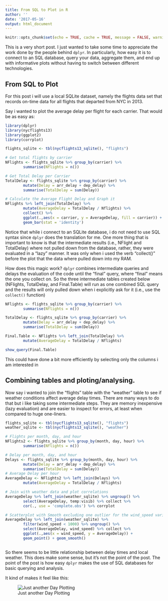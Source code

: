 ```yaml
---
title: From SQL to Plot in R
author: ''
date: '2017-05-16'
output: html_document
---
```


```r
knitr::opts_chunk$set(echo = TRUE, cache = TRUE, message = FALSE, warning = FALSE)
```

This is a very short post. I just wanted to take some time to appreciate the work done by the people behind `dplyr`. In particularly, how easy it is to connect to an SQL database, query your data, aggregate them, and end up with informative plots without having to switch between different technologies.


## From SQL to Plot
For this post i will use a local SQLite dataset, namely the flights data set that records on-time data for all flights that departed from NYC in 2013.

Say i wanted to plot the average delay per flight for each carrier. That would be as easy as: 

```r
library(dplyr)
library(nycflights13)
library(ggplot2)
library(corrplot)

flights_sqlite <- tbl(nycflights13_sqlite(), "flights")

# Get total flights by carrier
NFlights <- flights_sqlite %>% group_by(carrier) %>%
        summarise(Nflights = n())

# Get Total Delay per Carrier
TotalDelay <- flights_sqlite %>% group_by(carrier) %>%
        mutate(Delay = arr_delay + dep_delay) %>%
        summarise(TotalDelay = sum(Delay))

# Calculate the Average Flight Delay and Graph it
NFlights %>% left_join(TotalDelay) %>%
        mutate(AverageDelay = TotalDelay / Nflights) %>%
        collect() %>%
        ggplot(.,aes(x = carrier, y = AverageDelay, fill = carrier)) +
        geom_bar(stat = 'identity')

```

Notice that while i connect to an SQLite database, i do not need to use SQL syntax since `dplyr` does the translation for me. One more thing that is important to know is that the intermediate results (i.e., NFlight and TotalDelay) where not pulled down from the database, rather, they were evaluated in a "lazy" manner. It was only when i used the verb "collect()" before the plot that the data where pulled down into my RAM.

How does this magic work? `dplyr` combines intermediate queries and delays the evaluation of the code until the "final" query, where "final" means the one you collect on. So the three intermediate tables created below (NFlights, TotalDelay, and Final.Table) will run as one combined SQL query and the results will only pulled down when i explicitly ask for it (i.e., use the `collect()` function)
```r

NFlights <- flights_sqlite %>% group_by(carrier) %>%
        summarise(Nflights = n())

TotalDelay <- flights_sqlite %>% group_by(carrier) %>%
        mutate(Delay = arr_delay + dep_delay) %>%
        summarise(TotalDelay = sum(Delay))

Final.Table <- NFlights %>% left_join(TotalDelay) %>%
        mutate(AverageDelay = TotalDelay / Nflights) 

show_query(Final.Table)

```

This could have done a bit more efficiently by selecting only the columns i am interested in

## Combining tables and ploting/analysing.

Now say i wanted to join the "flights" table with the "weather" table to see if weather conditions affect average delay times. There are many ways to do that but i like taking some intermediate steps. They are memory inexpensive (lazy evaluation) and are easier to inspect for errors, at least when compared to huge one-liners.

```r

flights_sqlite <- tbl(nycflights13_sqlite(), "flights")
weather_sqlite <- tbl(nycflights13_sqlite(), "weather")

# Flights per month, day, and hour
NFlights2 <- flights_sqlite %>% group_by(month, day, hour) %>% 
        summarise(Nflights = n())

# Delay per month, day, and hour
Delays <- flights_sqlite %>% group_by(month, day, hour) %>% 
        mutate(Delay = arr_delay + dep_delay) %>%
        summarise(TotalDelay = sum(Delay))
# Average Delay per hour
AverageDelay <- NFlights2 %>% left_join(Delays) %>%
        mutate(AverageDelay = TotalDelay / Nflights)

# Join with weather data and plot correlations
AverageDelay %>% left_join(weather_sqlite) %>% ungroup() %>% 
        select(AverageDelay, temp:visib) %>% collect %>%
        cor(., use = 'complete.obs') %>% corrplot

# Scatterplot with Smooth excluding one outlier for the wind_speed variable
AverageDelay %>% left_join(weather_sqlite) %>%
        filter(wind_speed < 1000) %>% ungroup() %>%
        select(AverageDelay, wind_speed) %>% collect %>%
        ggplot(.,aes(x = wind_speed, y = AverageDelay)) +
        geom_point() + geom_smooth()



```


So there seems to be  little relationship between delay times and local weather. This does make some sense, but it's not the point of the post. The point of the post is how easy `dplyr` makes the use of SQL databases for basic querying and analysis.

It kind of makes it feel like this:

![Just another Day Plotting](/img/aG9Z0b5_700b.jpg)
